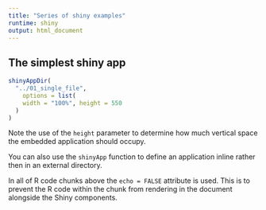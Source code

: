```yaml
---
title: "Series of shiny examples"
runtime: shiny
output: html_document
---
```


## The simplest shiny app

```r
shinyAppDir(
  "../01_single_file",
    options = list(
    width = "100%", height = 550
  )
)
```

Note the use of the `height` parameter to determine how much vertical space the embedded application should occupy.

You can also use the `shinyApp` function to define an application inline rather then in an external directory.

In all of R code chunks above the `echo = FALSE` attribute is used. This is to prevent the R code within the chunk from rendering in the document alongside the Shiny components.



